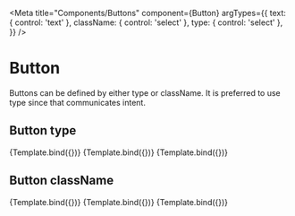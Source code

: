 

<Meta
  title="Components/Buttons"
  component={Button}
  argTypes={{
    text: { control: 'text' },
    className: { control: 'select' },
    type: { control: 'select' },
  }}
/>

# Button

Buttons can be defined by either type or className. It is preferred to use
type since that communicates intent.

## Button type

<Canvas>
  <Story
    name="Default"
    args={{
      text: 'Default',
      type: '',
      className: '',
    }}
  >
    {Template.bind({})}
  </Story>
  <Story
    name="Submit"
    args={{
      text: 'Submit',
      type: 'submit',
      className: '',
    }}
  >
    {Template.bind({})}
  </Story>
  <Story
    name="Reset"
    args={{
      text: 'Reset',
      type: 'reset',
      className: '',
    }}
  >
    {Template.bind({})}
  </Story>
</Canvas>

## Button className

<Canvas>
  <Story
    name="Primary"
    args={{
      text: 'Primary',
      type: '',
      className: 'primary',
    }}
  >
    {Template.bind({})}
  </Story>
  <Story
    name="Secondary"
    args={{
      text: 'Secondary',
      type: '',
      className: 'secondary',
    }}
  >
    {Template.bind({})}
  </Story>
  <Story
    name="Ghost"
    args={{
      text: 'Ghost',
      type: '',
      className: 'ghost',
    }}
  >
    {Template.bind({})}
  </Story>
</Canvas>
